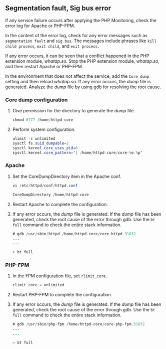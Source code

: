 ## Segmentation fault, Sig bus error

<!-- 표기 스타일 확인 -->

If any service failure occurs after applying the PHP Monitoring, check the error log for Apache or PHP-FPM.

In the content of the error log, check for any error messages such as `segmentation fault` and `sig bus`. The messages include phrases like `kill child process`, `exit child`, and `exit process`. 

If any error occurs, it can be seen that a conflict happened in the PHP extension module, _whatap.so_. Stop the PHP extension module, _whatap.so_, and then restart Apache or PHP-FPM.

In the environment that does not affect the service, add the `Core dump` setting and then reload _whatap.so_. If any error occurs, the _dump_ file is generated. Analyze the _dump_ file by using gdb for resolving the root cause. 

### Core dump configuration

1.  Give permission for the directory to generate the _dump_ file.

    ```java
    chmod 0777 /home/httpd-core
    ```

2.  Perform system configuration.

    ```java
    ulimit -c unlimited
    sysctl fs.suid_dumpable=2
    sysctl kernel.core_uses_pid=0
    sysctl kernel.core_pattern='| /home/httpd-core/core-%e.%p'
    ```

### Apache

1.  Set the CoreDumpDirectory item in the Apache conf. 

    ```java
    vi /etc/httpd/conf/httpd.conf

    CoreDumpDirectory /home/httpd-core
    ```

2.  Restart Apache to complete the configuration. 

3.  If any error occurs, the _dump_ file is generated. If the _dump_ file has been generated, check the root cause of the error through gdb. Use the `bt full` command to check the entire stack information.

    ```java
    # gdb /usr/sbin/httpd /home/httpd-core/core-httpd.31832
    ...
    ...

    > bt full
    ```

### PHP-FPM

1.  In the FPM configuration file, set `rlimit_core`. 

    ```java
    rlimit_core = unlimited
    ```

2.  Restart PHP-FPM to complete the configuration. 

3.  If any error occurs, the _dump_ file is generated. If the _dump_ file has been generated, check the root cause of the error through gdb. Use the `bt full` command to check the entire stack information.

    ```java
    # gdb /usr/sbin/php-fpm /home/httpd-core/core-php-fpm.31832
    ...
    ...

    > bt full
    ```
